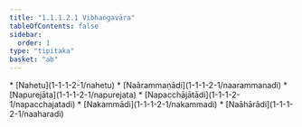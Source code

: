 ```yaml
---
title: "1.1.1.2.1 Vibhaṅgavāra"
tableOfContents: false
sidebar:
  order: 1
type: "tipitaka"
basket: "ab"
---
```



<DynamicBreadcrumb />



<TableOfContents>
* [Nahetu](1-1-1-2-1/nahetu)
* [Naārammaṇādi](1-1-1-2-1/naarammanadi)
* [Napurejāta](1-1-1-2-1/napurejata)
* [Napacchājātādi](1-1-1-2-1/napacchajatadi)
* [Nakammādi](1-1-1-2-1/nakammadi)
* [Naāhārādi](1-1-1-2-1/naaharadi)
</TableOfContents>